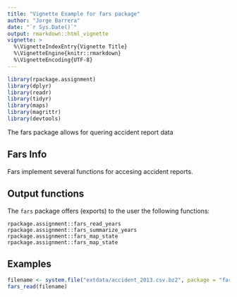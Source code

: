```yaml
---
title: "Vignette Example for fars package"
author: "Jorge Barrera"
date: "`r Sys.Date()`"
output: rmarkdown::html_vignette
vignette: >
  %\VignetteIndexEntry{Vignette Title}
  %\VignetteEngine{knitr::rmarkdown}
  %\VignetteEncoding{UTF-8}
---
```



```r
library(rpackage.assignment)
library(dplyr)
library(readr)
library(tidyr)
library(maps)
library(magrittr)
library(devtools)
```

The fars package allows for quering accident report data 

## Fars Info

Fars implement several functions for accesing accident reports.

## Output functions

The `fars` package offers (exports) to the user the following functions:
    
    rpackage.assignment::fars_read_years
    rpackage.assignment::fars_summarize_years
    rpackage.assignment::fars_map_state
    rpackage.assignment::fars_map_state
  
## Examples


```r
filename <- system.file("extdata/accident_2013.csv.bz2", package = "fars")
fars_read(filename)
```
